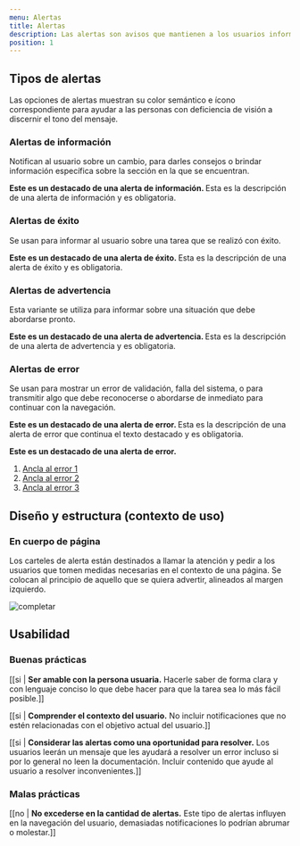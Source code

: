 ```yaml
---
menu: Alertas
title: Alertas
description: Las alertas son avisos que mantienen a los usuarios informados sobre el estado del sistema y pueden requerir o no que realicen una acción.
position: 1
---
```



## Tipos de alertas

Las opciones de alertas muestran su color semántico e ícono correspondiente para ayudar a las personas con deficiencia de visión a discernir el tono del mensaje.

### Alertas de información

Notifican al usuario sobre un cambio, para darles consejos o brindar información específica sobre la sección en la que se encuentran.

<div className="alert-wrapper">
  <div className="alert alert-info alert-dismissible fade show" role="alert">
    <p>
      <strong>Este es un destacado de una alerta de información. </strong>
      Esta es la descripción de una alerta de información y es obligatoria.
    </p>
  </div>
</div>

### Alertas de éxito

Se usan para informar al usuario sobre una tarea que se realizó con éxito.

<div className="alert-wrapper">
  <div className="alert alert-success" role="alert">
    <p>
      <strong>Este es un destacado de una alerta de éxito. </strong>
      Esta es la descripción de una alerta de éxito y es obligatoria.
    </p>
  </div>
</div>

### Alertas de advertencia

Esta variante se utiliza para informar sobre una situación que debe abordarse pronto.

<div className="alert-wrapper">
  <div className="alert alert-primary" role="alert">
    <p>
      <strong>Este es un destacado de una alerta de advertencia. </strong>
      Esta es la descripción de una alerta de advertencia y es obligatoria.
    </p>
  </div>
</div>

### Alertas de error

Se usan para mostrar un error de validación, falla del sistema, o para transmitir algo que debe reconocerse o abordarse de inmediato para continuar con la navegación.

<div className="alert-wrapper">
  <div className="alert alert-danger" role="alert">
    <p>
      <strong>Este es un destacado de una alerta de error. </strong>
      Esta es la descripción de una alerta de error que continua el texto destacado y es obligatoria.
    </p>
  </div>

  <div className="alert alert-danger alert-dismissible fade show" role="alert">
    <p>
      <strong>Este es un destacado de una alerta de error. </strong>
    </p>
    <ol>
      <li>
        <a href="#">Ancla al error 1</a>
      </li>
      <li>
        <a href="#">Ancla al error 2</a>
      </li>
      <li>
        <a href="#">Ancla al error 3</a>
      </li>
    </ol>
  </div>
</div>

## Diseño y estructura (contexto de uso)

### En cuerpo de página

Los carteles de alerta están destinados a llamar la atención y pedir a los usuarios que tomen medidas necesarias en el contexto de una página. Se colocan al principio de aquello que se quiera advertir, alineados al margen izquierdo.

![completar](/componentes/alerta/diseño_estructura.svg)

## Usabilidad

### Buenas prácticas

[[si | **Ser amable con la persona usuaria.** Hacerle saber de forma clara y con lenguaje conciso lo que debe hacer para que la tarea sea lo más fácil posible.]]

[[si | **Comprender el contexto del usuario.** No incluir notificaciones que no estén relacionadas con el objetivo actual del usuario.]]

[[si | **Considerar las alertas como una oportunidad para resolver.** Los usuarios leerán un mensaje que les ayudará a resolver un error incluso si por lo general no leen la documentación. Incluir contenido que ayude al usuario a resolver inconvenientes.]]

### Malas prácticas

[[no | **No excederse en la cantidad de alertas.** Este tipo de alertas influyen en la navegación del usuario, demasiadas notificaciones lo podrían abrumar o molestar.]]
